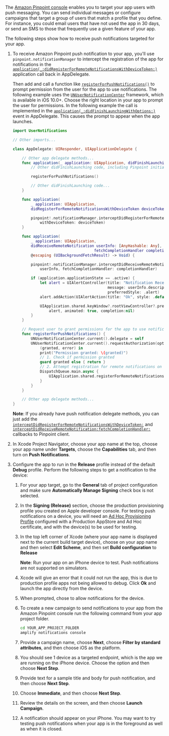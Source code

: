 The [Amazon Pinpoint console](https://console.aws.amazon.com/pinpoint/) enables you to target your app users with push messaging. You can send individual messages or configure campaigns that target a group of users that match a profile that you define.
For instance, you could email users that have not used the app in 30 days, or send an SMS to those that frequently use a given feature of your app.

The following steps show how to receive push notifications targeted for your app.

1. To receive Amazon Pinpoint push notification to your app, you'll use `pinpoint.notificationManager` to intercept the registration of the app for notifications in the [`application(_:didRegisterForRemoteNotificationsWithDeviceToken:)`](https://developer.apple.com/documentation/uikit/uiapplicationdelegate/1622958-application) application call back in AppDelegate.

    Then add and call a function like [`registerForPushNotifications()`](https://developer.apple.com/documentation/uikit/uiapplication/1623078-registerforremotenotifications) to prompt permission from the user for the app to use notifications. The following example uses the [`UNUserNotificationCenter`](https://developer.apple.com/documentation/usernotifications/unusernotificationcenter) framework, which is available in iOS 10.0+. Choose the right location in your app to prompt the user for permissions. In the following example the call is implemented in the [`application(_:didFinishLaunchingWithOptions:)`](https://developer.apple.com/documentation/uikit/uiapplicationdelegate/1622921-application) event in AppDelegate. This causes the prompt to appear when the app launches.

    ```swift
    import UserNotifications

    // Other imports...

    class AppDelegate: UIResponder, UIApplicationDelegate {

        // Other app delegate methods...
        func application(_ application: UIApplication, didFinishLaunchingWithOptions launchOptions: [UIApplication.LaunchOptionsKey: Any]?) -> Bool {
            // Other didFinishLaunching code, including Pinpoint initialization...

            registerForPushNotifications()

            // Other didFinishLaunching code...
        }

        func application(
            _ application: UIApplication,
            didRegisterForRemoteNotificationsWithDeviceToken deviceToken: Data) {

            pinpoint!.notificationManager.interceptDidRegisterForRemoteNotifications(
                withDeviceToken: deviceToken)
        }

        func application(
            _ application: UIApplication,
            didReceiveRemoteNotification userInfo: [AnyHashable: Any],
                                        fetchCompletionHandler completionHandler:
            @escaping (UIBackgroundFetchResult) -> Void) {

            pinpoint!.notificationManager.interceptDidReceiveRemoteNotification(
                userInfo, fetchCompletionHandler: completionHandler)

            if (application.applicationState == .active) {
                let alert = UIAlertController(title: "Notification Received",
                                              message: userInfo.description,
                                              preferredStyle: .alert)
                alert.addAction(UIAlertAction(title: "Ok", style: .default, handler: nil))

                UIApplication.shared.keyWindow?.rootViewController?.present(
                    alert, animated: true, completion:nil)
            }
        }

        // Request user to grant permissions for the app to use notifications
        func registerForPushNotifications() {
            UNUserNotificationCenter.current().delegate = self
            UNUserNotificationCenter.current().requestAuthorization(options: [.alert, .sound, .badge]) {
                (granted, error) in
                print("Permission granted: \(granted)")
                // 1. Check if permission granted
                guard granted else { return }
                // 2. Attempt registration for remote notifications on the main thread
                DispatchQueue.main.async {
                    UIApplication.shared.registerForRemoteNotifications()
                }
            }
        }

        // Other app delegate methods...
    }
    ```

    **Note**: If you already have push notification delegate methods, you can just add the [`interceptDidRegisterForRemoteNotificationsWithDeviceToken:`](https://aws-amplify.github.io/aws-sdk-ios/docs/reference/AWSPinpoint/Classes/AWSPinpointNotificationManager.html#/c:objc(cs)AWSPinpointNotificationManager(im)interceptDidRegisterForRemoteNotificationsWithDeviceToken:) and [`interceptDidReceiveRemoteNotification:fetchCompletionHandler:`](https://aws-amplify.github.io/aws-sdk-ios/docs/reference/AWSPinpoint/Classes/AWSPinpointNotificationManager.html#/c:objc(cs)AWSPinpointNotificationManager(im)interceptDidReceiveRemoteNotification:fetchCompletionHandler:) callbacks to Pinpoint client.

1. In Xcode Project Navigator, choose your app name at the top, choose your app name under **Targets**, choose the **Capabilities** tab, and then turn on **Push Notifications**.

1. Configure the app to run in the **Release** profile instead of the default **Debug** profile. Perform the following steps to get a notification to the device:

    1. For your app target, go to the **General** tab of project configuration and make sure **Automatically Manage Signing** check box is not selected.

    1. In the **Signing (Release)** section, choose the production provisioning profile you created on Apple developer console. For testing push notifications on a device, you will need an [Ad Hoc Provisioning Profile](https://help.apple.com/xcode/mac/current/#/dev4335bfd3d) configured with a Production AppStore and Ad Hoc certificate, and with the device(s) to be used for testing.

    1. In the top left corner of Xcode (where your app name is displayed next to the current build target device), choose on your app name and then select **Edit Scheme**, and then set **Build configuration** to **Release**

        **Note**: Run your app on an iPhone device to test. Push notifications are not supported on simulators.

    1. Xcode will give an error that it could not run the app, this is due to production profile apps not being allowed to debug. Click **Ok** and launch the app directly from the device.

    1. When prompted, chose to allow notifications for the device.

    1. To create a new campaign to send notifications to your app from the Amazon Pinpoint console run the following command from your app project folder.

        ```bash
        cd YOUR_APP_PROJECT_FOLDER
        amplify notifications console
        ```

    1. Provide a campaign name, choose **Next**, choose **Filter by standard attributes**, and then choose iOS as the platform.

    1. You should see 1 device as a targeted endpoint, which is the app we are running on the iPhone device. Choose the option and then choose **Next Step**.

    1. Provide text for a sample title and body for push notification, and then choose **Next Step**.

    1. Choose **Immediate**, and then choose **Next Step**.

    1. Review the details on the screen, and then choose **Launch Campaign**.

    1. A notification should appear on your iPhone. You may want to try testing push notifications when your app is in the foreground as well as when it is closed.
